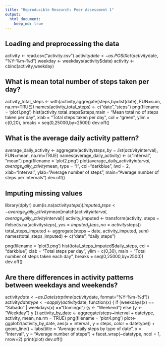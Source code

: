 ```yaml
---
title: "Reproducible Research: Peer Assessment 1"
output: 
  html_document:
    keep_md: true
---
```



## Loading and preprocessing the data
activity <- read.csv("activity.csv")
activity$date <- as.POSIXct(activity$date, "%Y-%m-%d")
weekday <- weekdays(activity$date)
activity <- cbind(activity,weekday)


## What is mean total number of steps taken per day?
activity_total_steps <- with(activity,aggregate(steps,by=list(date),
                                           FUN=sum,
                                           na.rm=TRUE))
names(activity_total_steps) <- c("date","steps")
png(filename = 'plot1.png')
hist(activity_total_steps$steps,main = "Mean total no of steps taken per day",
     xlab = "Total steps taken per day", col = "green", ylim = c(0,20),
     breaks = seq(0,25000,by=2500))
dev.off()


## What is the average daily activity pattern?
average_daily_activity <- aggregate(activity$steps, 
                                    by=list(activity$interval), 
                                    FUN=mean, na.rm=TRUE)
names(average_daily_activity) <- c("interval", "mean")
png(filename = 'plot2.png')
plot(average_daily_activity$interval, average_daily_activity$mean, 
     type = "l", col="darkblue", lwd = 2,
     xlab="Interval", ylab="Average number of steps",
     main="Average number of steps per intervals")
dev.off()


## Imputing missing values
library(dplyr)
sum(is.na(activity$steps))
imputed_steps <- average_daily_activity$mean[match(activity$interval, 
                                                   average_daily_activity$interval)]
activity_imputed <- transform(activity, 
                              steps = ifelse(is.na(activity$steps), 
                                             yes = imputed_steps, 
                                             no = activity$steps))
total_steps_imputed <- aggregate(steps ~ date, activity_imputed, sum)
names(total_steps_imputed) <- c("date", "daily_steps")

png(filename = 'plot3.png')
hist(total_steps_imputed$daily_steps, col = "darkblue", 
     xlab = "Total steps per day", ylim = c(0,30), 
     main = "Total number of steps taken each day", 
     breaks = seq(0,25000,by=2500))
dev.off()


## Are there differences in activity patterns between weekdays and weekends?
activity$date <- as.Date(strptime(activity$date, format="%Y-%m-%d"))
activity$datetype <- sapply(activity$date, function(x) {
  if (weekdays(x) == "Sábado" | weekdays(x) =="Domingo") 
  {y <- "Weekend"} else 
  {y <- "Weekday"}
  y
})
activity_by_date <- aggregate(steps~interval + datetype, 
                              activity, mean, na.rm = TRUE)
png(filename = 'plot4.png')
plot<- ggplot2(activity_by_date, 
              aes(x = interval , y = steps, color = datetype)) +
  geom_line() +
  labs(title = "Average daily steps by type of date", x = "Interval", y = "Average number of steps") +
  facet_wrap(~datetype, ncol = 1, nrow=2)
print(plot)
dev.off()
